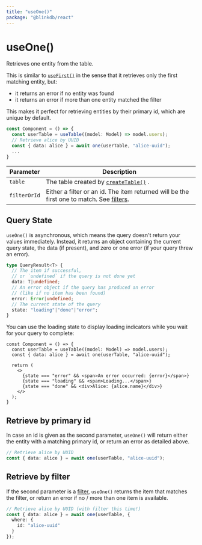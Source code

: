 ```yaml
---
title: "useOne()"
package: "@blinkdb/react"
---
```


# useOne()

Retrieves one entity from the table.

This is similar to [`useFirst()`](usefirst) in the sense that it retrieves only the first matching entity, but:

- it returns an error if no entity was found
- it returns an error if more than one entity matched the filter

This makes it perfect for retrieving entities by their primary id, which are unique by default.

```ts
const Component = () => {
  const userTable = useTable((model: Model) => model.users);
  // Retrieve alice by UUID
  const { data: alice } = await one(userTable, "alice-uuid");
  ...
}
```

| Parameter    | Description                                                                                               |
|--------------|-----------------------------------------------------------------------------------------------------------|
| `table`      | The table created by [`createTable()`](createtable) .                                                     |
| `filterOrId` | Either a filter or an id. The item returned will be the first one to match. See [filters](/docs/filters). |

## Query State

`useOne()` is asynchronous, which means the query doesn't return your values immediately.
Instead, it returns an object containing the current query state, the data (if present), and zero or one error (if your query threw an error).

```ts
type QueryResult<T> {
  // The item if successful,
  // or `undefined` if the query is not done yet
  data: T|undefined;
  // An error object if the query has produced an error
  // (like if no item has been found)
  error: Error|undefined;
  // The current state of the query
  state: "loading"|"done"|"error";
}
```

You can use the loading state to display loading indicators while you wait for your query to complete:

```tsx
const Component = () => {
  const userTable = useTable((model: Model) => model.users);
  const { data: alice } = await one(userTable, "alice-uuid");

  return (
    <>
      {state === "error" && <span>An error occurred: {error}</span>}
      {state === "loading" && <span>Loading...</span>}
      {state === "done" && <div>Alice: {alice.name}</div>}
    </>
  );
}
```

## Retrieve by primary id

In case an id is given as the second parameter, `useOne()` will return either the entity with a matching primary id,
or return an error as detailed above.

```ts
// Retrieve alice by UUID
const { data: alice } = await one(userTable, "alice-uuid");
```

## Retrieve by filter

If the second parameter is a [filter](/docs/filters), `useOne()` returns the item that matches the filter,
or return an error if no / more than one item is available.

```ts
// Retrieve alice by UUID (with filter this time!)
const { data: alice } = await one(userTable, {
  where: {
    id: "alice-uuid"
  }
});
```